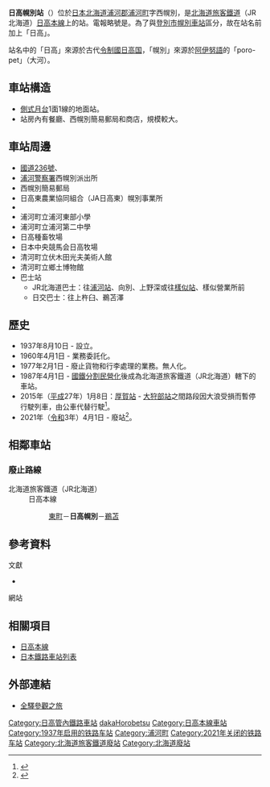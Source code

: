 {{noteTA
|T=zh-tw:日高幌別車站;zh-hk:日高幌別站;zh-cn:日高幌别站;
|1=zh-tw:日高幌別車站;zh-hk:日高幌別站;zh-cn:日高幌别站;}}
{{日本車站資訊
|公司色 = #ccc
|文字色 = 
|站名 = 日高幌別站
|圖片 = 日高幌別駅全体.jpg
|pxl = 
|圖片說明 = 全景
|日文原名 = 日高幌別
|平假名 = ひだかほろべつ
|羅馬拼音 =  Hidaka-Horobetsu
|副站名 = 
|所屬公司 = [[File:JR_logo_(hokkaido).svg|23px]][[北海道旅客鐵道|北海道旅客鐵道]]（JR北海道）
|所屬路線 = [[日高本線|日高本線]]
|前一站 = [[東町站|東町]]
|前一站距離 = 4.5
|後一站距離 = 4.2
|後一站 =  [[鵜苫站|鵜苫]]
|距離 = 136.9
|起點站 = [[苫小牧站|苫小牧]]
|電報略號 = ヒヘ
|車站編號 = 
|停站路線數 = 
|所在地 = {{JPN}}[[北海道|北海道]][[浦河郡|浦河郡]][[浦河町|浦河町]]字西幌別
|車站構造 = 地面站
|月台配置 = 1面1線
|啟用年月日 = 1937年（[[昭和|昭和]]12年）8月10日
|廢站年月日 = 2021年（[[令和|令和]]3年）4月1日
|乘客人數 = 
|上下車人次 = 
|統計年度 = 
|轉車 = 
|備註 = 無人車站
|全寬備註 = 
}}

'''日高幌別站'''（{{jpn|j=日高幌別駅|hg=ひだかほろべつえき|rm=Hidaka-horobetsu eki|f=y}}）位於[[日本|日本]][[北海道|北海道]][[浦河郡|浦河郡]][[浦河町|浦河町]]字西幌別，是[[北海道旅客鐵道|北海道旅客鐵道]]（JR北海道）[[日高本線|日高本線]]上的站。電報略號是'''{{lang|ja|ヒヘ}}'''。為了與[[登別市|登別市]][[幌別車站|幌別車站]]區分，故在站名前加上「日高」。

站名中的「日高」來源於古代[[令制國|令制國]][[日高国|日高国]]，「幌別」來源於[[阿伊努語|阿伊努語]]的「poro-pet」（大河）。

== 車站構造 ==
* [[側式月台|側式月台]]1面1線的地面站。
* 站房內有餐廳、西幌別簡易郵局和商店，規模較大。

== 車站周邊 ==
* [[國道236號|國道236號]]、{{Link-ja|國道336號|国道336号}}
* [[浦河警察署|浦河警察署]]西幌別派出所
* 西幌別簡易郵局
* 日高東農業協同組合（JA日高東）幌別事業所
* {{link-ja|浦河優駿Village AERU|うらかわ優駿ビレッジAERU}}
* 浦河町立浦河東部小學
* 浦河町立浦河第二中學
* 日高種畜牧場
* 日本中央競馬会日高牧場
* 清河町立伏木田光夫美術人館
* 清河町立鄉土博物館
* 巴士站
** JR北海道巴士：往[[浦河站|浦河站]]、向別、上野深或往[[樣似站|樣似站]]、樣似營業所前
** 日交巴士：往上杵臼、鵜苫澤

== 歷史 ==
* 1937年8月10日 - 設立。
* 1960年4月1日 - 業務委託化。
* 1977年2月1日 - 廢止貨物和行李處理的業務。無人化。
* 1987年4月1日 - [[國鐵分割民營化|國鐵分割民營化]]後成為北海道旅客鐵道（JR北海道）轄下的車站。
* 2015年（[[平成|平成]]27年）1月8日：[[厚賀站|厚賀站]] - [[大狩部站|大狩部站]]之間路段因大浪受損而暫停行駛列車，由公車代替行駛<ref name="JR">{{Cite press release|url=http://www.jrhokkaido.co.jp/press/2015/150113-3.pdf|archiveurl=https://web.archive.org/web/20150115032522/http://www.jrhokkaido.co.jp/press/2015/150113-3.pdf|format=PDF|language=ja|title=日高線 厚賀〜大狩部間 67k506m 付近における盛土流出について|publisher=北海道旅客鉄道|date=2015-01-13|accessdate=2020-10-30|archivedate=2015-01-15}}</ref>。
* 2021年（[[令和|令和]]3年）4月1日 - 廢站<ref>{{cite news |title=ＪＲ日高線の鵡川・様似間廃止 転換バスの運行開始で記念式典 |url=https://www3.nhk.or.jp/sapporo-news/20210401/7000032436.html |accessdate=2021-04-01 |publisher=NHK |date=2021-04-01 |language=ja |archive-date=2021-04-01 |archive-url=https://web.archive.org/web/20210401033608/https://www3.nhk.or.jp/sapporo-news/20210401/7000032436.html |dead-url=no }}</ref>。

== 相鄰車站 ==
===廢止路線===
; 北海道旅客鐵道（JR北海道）
: 日高本線
:: [[東町站|東町]]－'''日高幌別'''－[[鵜苫站|鵜苫]]

==參考資料==
;文獻
*{{cite book
  | author = 今尾惠介
  | title = {{lang|ja|日本鉄道旅行地図帳 1号・北海道}}
  | publisher = 新潮社
  | series = {{lang|ja|日本鉄道旅行地図帳}}
  | year = 2008
  | isbn = 978-4-10-790019-7
}}
;網站
{{reflist}}

==相關項目==
* [[日高本線|日高本線]]
* [[日本鐵路車站列表|日本鐵路車站列表]]

== 外部連結 ==
* {{ja}}[http://www.tsuchibuta.com/jr-hokkaido/hidakaline/26hidakahorobetsu/26hidakahorobetsu.htm 全驛參觀之旅] {{Wayback|url=http://www.tsuchibuta.com/jr-hokkaido/hidakaline/26hidakahorobetsu/26hidakahorobetsu.htm |date=20160307000038 }}

{{日高本線}}
{{DEFAULTSORT:Hidaka-horobetsu}}
[[Category:日高管內鐵路車站|Category:日高管內鐵路車站]]
[[Category:日本鐵路車站_Hi|dakaHorobetsu]]
[[Category:日高本線車站|Category:日高本線車站]]
[[Category:1937年启用的铁路车站|Category:1937年启用的铁路车站]]
[[Category:浦河町|Category:浦河町]]
[[Category:2021年关闭的铁路车站|Category:2021年关闭的铁路车站]]
[[Category:北海道旅客鐵道廢站|Category:北海道旅客鐵道廢站]]
[[Category:北海道廢站|Category:北海道廢站]]